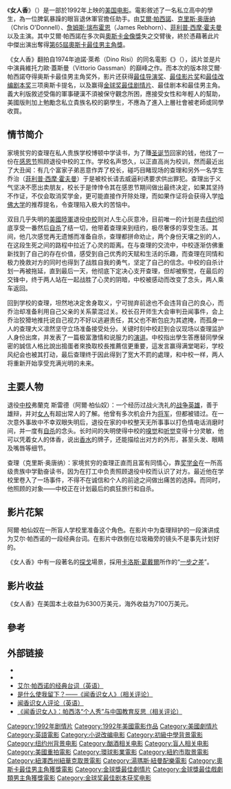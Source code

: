 {{noteTA
|T=zh-cn:聞香識女人; zh-tw:女人香 (1992年電影); zh-hk:女人香;
|G1=Show
|1=zh-cn:聞香識女人; zh-tw:女人香; zh-hk:女人香;
|2=zh-cn:加布里埃尔·安瓦; zh-tw:嘉柏莉·安沃;
}}
{{Infobox Film
| name            = 女人香 
| original_name   = ''Scent of a Woman''
| image           = Scent of a Woman poster.jpg
| director        = [[馬丁·貝斯特|馬丁·貝斯特]]
| producer        = [[歐維迪奧·G·安森尼堤|歐維迪奧·G·安森尼堤]]<br />[[馬丁·布瑞斯特|馬丁·布瑞斯特]]<br />G·麥克·布朗<br />勞諾德·L·史考瓦瑞 
| starring        = [[艾爾·帕西諾|艾爾·帕西諾]]<br />[[克里斯·歐唐納|克里斯·歐唐納]]<br />[[菲利普·西摩·霍夫曼|菲利普·西摩·霍夫曼]]<br />{{le|加布里埃尔·安瓦|Gabrielle Anwar}}
| writer          = 吉歐瓦尼·亞皮諾（小說）<br />波·寇德曼（電影劇本）
| cinematography  = Donald E. Thorin
| editing         = Harvey Rosenstock<br />William Steinkamp<br />Michael Tronick
| music           = [[托馬斯·紐曼|托馬斯·紐曼]] 
| distributor     = [[環球影片|環球影片]] 
| released        = 1992年12月25日
| budget          = 3100万美元
| gross           = $134,095,253<ref>{{cite news |title=Weekend Box Office Holiday Take a Nice Gift for the Studios |work=[[Los_Angeles_Times|Los Angeles Times]] |date=1992-12-29 |url=http://articles.latimes.com/1992-12-29/entertainment/ca-2860_1_weekend-box-office |accessdate=2010-11-14 |first=David J. |last=Fox |archive-date=2012-03-09 |archive-url=https://web.archive.org/web/20120309193457/http://articles.latimes.com/1992-12-29/entertainment/ca-2860_1_weekend-box-office |dead-url=no }}</ref><ref>{{cite news |title=Weekend Box Office `Aladdin's' Magic Carpet Ride |work=[[Los_Angeles_Times|Los Angeles Times]] |date=1993-01-26 |url=http://articles.latimes.com/1993-01-26/entertainment/ca-2081_1_weekend-box-office |accessdate=2010-11-18 |first=David J. |last=Fox |archive-date=2012-03-09 |archive-url=https://web.archive.org/web/20120309193603/http://articles.latimes.com/1993-01-26/entertainment/ca-2081_1_weekend-box-office |dead-url=no }}</ref><ref>{{cite news |title=Weekend Box Office `Sniper' Takes Aim at `Aladdin' |work=[[Los_Angeles_Times|Los Angeles Times]] |date=1993-02-02 |url=http://articles.latimes.com/1993-02-02/entertainment/ca-830_1_weekend-box-office |accessdate=2010-11-18 |first=Robert W. |last=Welkos |archive-date=2011-04-05 |archive-url=https://web.archive.org/web/20110405001818/http://articles.latimes.com/1993-02-02/entertainment/ca-830_1_weekend-box-office |dead-url=no }}</ref> 
| runtime         = 157 分钟
| language        = [[英语|英语]] 
| cn_name         = 闻香识女人
| hk_name        = 女人香
| tw_name        = 女人香 
}}
《'''女人香'''》（{{lang-en|''Scent of a Woman''}}）是一部於1992年上映的[[美国|美国]][[电影|电影]]。電影敘述了一名私立高中的學生，為一位脾氣暴躁的眼盲退休軍官擔任助手。由[[艾爾·帕西諾|艾爾·帕西諾]]、[[克里斯·奥唐纳|克里斯·奥唐纳]]（Chris O'Donnell）、[[詹姆斯·瑞布霍恩|詹姆斯·瑞布霍恩]]（James Rebhorn）、[[菲利普·西摩·霍夫曼|菲利普·西摩·霍夫曼]]以及{{le|賈布瑞·安瓦爾|Gabrielle Anwar}}主演。其中艾爾·帕西諾在多次與[[奧斯卡金像獎|奧斯卡金像獎]]失之交臂後，終於憑藉著此片中傑出演出奪得[[第65屆奧斯卡金像獎|第65屆奧斯卡]][[奧斯卡最佳男主角獎|最佳男主角獎]]。

《女人香》翻拍自1974年迪諾·萊希（Dino Risi）的同名電影《{{le|女人香 (1974年電影)|Scent of a Woman (1974 film)|女人香}}》（{{lang-it|''Profumo di donna''}}），該片並是片中演員維托力歐·蓋斯曼（Vittorio Gassman）的巔峰之作。而本次的版本除艾爾·帕西諾夺得奥斯卡最佳男主角奖外，影片还获得[[奥斯卡最佳导演奖|最佳导演奖]]、[[奥斯卡最佳影片奖|最佳影片奖]]和[[奥斯卡最佳改编剧本奖|最佳改编剧本奖]]三项奥斯卡提名，以及赢得[[金球奖最佳剧情片|金球奖最佳剧情片]]、最佳剧本和最佳男主角。義大利版敘述受傷的軍事硬漢不須被保守觀念所困，應接受女性和年輕人的幫助，美國版則加上勉勵念私立貴族名校的窮學生，不應為了進入上層社會被老師或同學收買。

== 情节简介 ==

家境贫穷的查理在私人贵族学校博顿中学读书，为了賺[[圣诞节|圣诞节]]回家的钱，他找了一份在[[感恩节|感恩节]]照顾退役中校的工作。学校名声悠久，以正直高尚为校训，然而最近出了大丑闻：有几个富家子弟恶意作弄了校长，碰巧目睹现场的查理和另外一名学生乔治（[[菲利普·西摩·霍夫曼|菲利普·西摩·霍夫曼]]）于是被校长请去威逼利诱要求供出罪犯。查理出于义气坚决不愿出卖朋友，校长于是悻悻令其在感恩节期间做出最终决定，如果其坚持不作证，不仅会取消奖学金，更可能直接作开除处理，而如果作证将会获得入学[[哈佛大学|哈佛大学]]的推荐提名，令查理陷入极大的苦恼中。

双目几乎失明的[[美國陸軍|美國陸軍]]退役[[中校|中校]]则对人生心灰意冷，目前唯一的计划是去[[纽约|纽约]]彻底享受一番然后[[自杀|自杀]]了结一切，他带着查理来到纽约，极尽奢侈的享受生活。其间，他几次感觉再无遗憾而准备自杀，查理都拼命劝止，两个身份天壤之别的人，在这段生死之间的路程中拉近了心灵的距离。在与查理的交流中，中校逐渐仿佛重新找到了自己的存在价值，感受到自己优秀的天赋和生活的乐趣，而查理在同情和极力挽救对方的同时也得到了战胜自我的勇气，坚定了自己的信念。中校的自杀计划一再被拖延，直到最后一天，他彻底下定决心支开查理，但却被察觉，在最后的交锋中，终于两人站在一起战胜了心灵的阴暗，中校被感动而改变了念头，两人乘车返回。

回到学校的查理，坦然地决定舍身取义，宁可抛弃前途也不会违背自己的良心，而乔治却准备利用自己父亲的关系蒙混过关。校长召开师生大会审判丑闻事件，会上乔治狡猾地推托说自己视力不好以逃避责任，其父也不断包庇为其遮掩，而孤身一人的查理大义凛然坚守立场准备接受处分。关键时刻中校赶到会议现场以查理监护人身份出席，并发表了一篇极富激情和说服力的[[演讲|演讲]]。中校指出學生答應替同學保密的誠信人格比說出搗蛋者來換取校長推薦信更重要，這发言赢得满堂喝彩，学校风纪会也被其打动，最后查理终于因此得到了宽大不罰的處理，和中校一样，两人将重新开始享受充满光明的未来。

== 主要人物 ==

退役[[中校|中校]]弗蘭克 斯雷德（阿爾·柏仙奴）：一个经历过战火洗礼的[[战争|战争]][[英雄|英雄]]，善于雄辩，并对[[女人|女人]]有超出常人的了解。他曾有多次机会升为[[将军_(軍銜)|将军]]，但都被错过。在一次意外事故中不幸双眼失明后，退役在家的中校整天无所事事以打色情电话消磨时间，并一度有[[自杀|自杀]]的念头。长时间的失明使得中校的[[嗅觉|嗅觉]]和[[听觉|听觉]]变得十分灵敏，他可以凭着女人的体香，说出[[香水|香水]]的牌子，还能描绘出对方的外形，甚至头发、眼睛及嘴唇等细节。

查理（克里斯·奥唐纳）：家境贫穷的查理正直而且富有同情心，靠[[奖学金|奖学金]]在一所高级贵族中学勤奋读书，因为在打工中负责照顾退役中校而认识了对方。最近他在学校里卷入了一场事件，不得不在诚信和个人的前途之间做出痛苦的选择。而同时，他照顾的对象——中校正在计划最后的疯狂旅行和自杀。

== 影片花絮 ==
阿爾·柏仙奴在一所盲人学校里准备这个角色。在影片中为查理辩护的一段演讲成为艾尔·帕西诺的一段经典台词。在影片中跌倒在垃圾箱旁的镜头不是事先计划好的。

《女人香》中有一段著名的[[探戈|探戈]]場景，採用[[卡洛斯·葛戴爾|卡洛斯·葛戴爾]]所作的“[[一步之差|一步之差]]”。

== 影片收益 ==
《女人香》在美国本土收益为6300万美元，海外收益为7100万美元。

==參考==
{{Reflist}}

== 外部链接 ==
{{Wikiquote}}
* {{imdb title | id=0105323 | title=闻香识女人}}
* {{douban|1298624|闻香识女人}}
* [http://www.whysanity.net/monos/scent.html 艾尔·帕西诺的经典台词（英语）] {{Wayback|url=http://www.whysanity.net/monos/scent.html |date=20200108184738 }} 
* [https://web.archive.org/web/20060509233933/http://www.allmov.com/movie/13855/review,13491.html 是什么使我留下？——《闻香识女人》（相关评论）]
* [http://rogerebert.suntimes.com/apps/pbcs.dll/article?AID=/19921223/REVIEWS/212230301/1023 闻香识女人评论（英语）] {{Wayback|url=http://rogerebert.suntimes.com/apps/pbcs.dll/article?AID=%2F19921223%2FREVIEWS%2F212230301%2F1023 |date=20090102143846 }}
* [https://web.archive.org/web/20060829032334/http://www.allmov.com/movie/13855/review,14302.html 《闻香识女人》：帕西洛“个人秀”与中国教育反思（相关评论）]

{{金球奖最佳剧情片}}

{{Authority control}}
{{DEFAULTSORT:Scent of a Woman}}
[[Category:1992年剧情片|Category:1992年剧情片]]
[[Category:1992年美國電影作品|Category:1992年美國電影作品]]
[[Category:美國劇情片|Category:美國劇情片]]
[[Category:英語電影|Category:英語電影]]
[[Category:小说改编电影|Category:小说改编电影]]
[[Category:初級中學背景電影|Category:初級中學背景電影]]
[[Category:纽约州背景电影|Category:纽约州背景电影]]
[[Category:酗酒相关电影|Category:酗酒相关电影]]
[[Category:盲人相关电影|Category:盲人相关电影]]
[[Category:美國重拍電影|Category:美國重拍電影]]
[[Category:環球影業電影|Category:環球影業電影]]
[[Category:紐約市取景電影|Category:紐約市取景電影]]
[[Category:紐澤西州紐華克取景電影|Category:紐澤西州紐華克取景電影]]
[[Category:湯瑪斯·紐曼配樂電影|Category:湯瑪斯·紐曼配樂電影]]
[[Category:奧斯卡最佳男主角獲獎電影|Category:奧斯卡最佳男主角獲獎電影]]
[[Category:金球獎最佳劇情片|Category:金球獎最佳劇情片]]
[[Category:金球獎最佳戲劇類男主角獲獎電影|Category:金球獎最佳戲劇類男主角獲獎電影]]
[[Category:金球奖最佳剧本获奖电影|Category:金球奖最佳剧本获奖电影]]